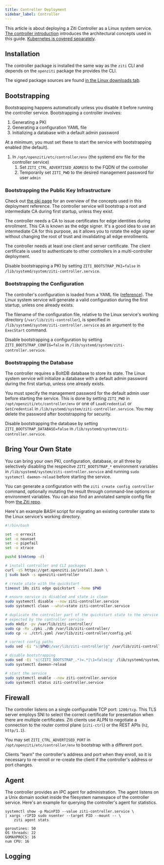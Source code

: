 ---
title: Controller Deployment
sidebar_label: Controller
---


This article is about deploying a Ziti Controller as a Linux system service. [The controller introduction](/learn/introduction/03-components.md#openziti-controller) introduces the architectural concepts used in this guide. [Kubernetes is covered separately](/guides/kubernetes/hosting/kubernetes-controller.mdx).

## Installation

The controller package is installed the same way as the `ziti` CLI and depends on the `openziti` package the provides the CLI.

The signed package sources are found [in the Linux downloads tab](/downloads.mdx?os=Linux).

## Bootstrapping

Bootstrapping happens automatically unless you disable it before running the controller service. Bootstrapping a controller involves:

1. Generating a PKI
1. Generating a configuration YAML file
1. Initializing a database with a default admin password

At a minimum, you must set these to start the service with bootstrapping enabled (the default).

1. In `/opt/openziti/etc/controller/env` (the systemd env file for the controller service)
    1. Set `ZITI_CTRL_ADVERTISED_ADDRESS` to the FQDN of the controller
    1. Temporarily set `ZITI_PWD` to the desired management password for user `admin`

### Bootstrapping the Public Key Infrastructure

Check out [the pki page](/learn/core-concepts/pki.md) for an overview of the concepts used in this deployment reference. The controller service will bootstrap a root and intermediate CA during first startup, unless they exist. 

The controller needs a CA to issue certificates for edge identities during enrollment. This CA is known as the edge signer. It's a good idea to use an intermediate CA for this purpose, as it allows you to rotate the edge signer without changing the root of trust and invalidating all edge enrollments.

The controller needs at least one client and server certificate. The client certificate is used to authenticate to other controllers in a multi-controller deployment.

Disable bootstrapping a PKI by setting `ZITI_BOOTSTRAP_PKI=false` in `/lib/systemd/system/ziti-controller.service`.

### Bootstrapping the Configuration

The controller's configuration is loaded from a YAML file ([reference](/reference/30-configuration/controller.md)). The Linux system service will generate a valid configuration during the first startup, unless one already exists. 

The filename of the configuration file, relative to the Linux service's working directory (`/var/lib/ziti-controller`), is specified in `/lib/systemd/system/ziti-controller.service` as an argument to the `ExecStart` command.

Disable bootstrapping a configuration by setting `ZITI_BOOTSTRAP_CONFIG=false` in `/lib/systemd/system/ziti-controller.service`.

### Bootstrapping the Database

The controller requires a BoltDB database to store its state. The Linux system service will initialize a database with a default admin password during the first startup, unless one already exists.

You must specify the management password for the default admin user before starting the service. This is done by setting `ZITI_PWD` in `/opt/openziti/etc/controller/env` or one of `LoadCredential` or `SetCredential` in `/lib/systemd/system/ziti-controller.service`. You may delete the password after bootstrapping for security.

Disable bootstrapping the database by setting `ZITI_BOOTSTRAP_DATABASE=false` in `/lib/systemd/system/ziti-controller.service`.

## Bring Your Own State

You can bring your own PKI, configuration, database, or all three by selectively disabling the respecitve `ZITI_BOOTSTRAP_*` environment variables in `/lib/systemd/system/ziti-controller.service` and running `sudo systemctl daemon-reload` before starting the service.

You can generate a configuration with the `ziti create config controller` command, optionally mutating the result through command-line options or environment variables. You can also find an annotated sample config file from [the Ziti repo](https://github.com/openziti/ziti/blob/main/etc/ctrl.with.edge.yml).

Here's an example BASH script for migrating an existing controller state to the Linux service's working directory.

```bash
#!/bin/bash

set -o errexit
set -o nounset
set -o pipefail
set -o xtrace

pushd $(mktemp -d)

# install controller and CLI packages
curl -sS https://get.openziti.io/install.bash \
| sudo bash -s openziti-controller

# create state with the quickstart
timeout 10s ziti edge quickstart --home $PWD

# ensure service is disabled and state is clean
sudo systemctl disable --now ziti-controller.service
sudo systemctl clean --what=state ziti-controller.service

# duplicate the controller part of the quickstart state to the service working directory using the config.yml filename
# expected by the controller service
sudo mkdir -pv /var/lib/ziti-controller/
sudo cp -Rv ./pki ./db /var/lib/ziti-controller/
sudo cp -v ./ctrl.yaml /var/lib/ziti-controller/config.yml

# correct config paths
sudo sed -Ei "s|$PWD|/var/lib/ziti-controller|g" /var/lib/ziti-controller/config.yml

# disable bootstrapping
sudo sed -Ei 's|(ZITI_BOOTSTRAP_.*)=.*|\1=false|g' /lib/systemd/system/ziti-controller.service
sudo systemctl daemon-reload

# start the service
sudo systemctl enable --now ziti-controller.service
sudo systemctl status ziti-controller.service

```

## Firewall

The controller listens on a single configurable TCP port: `1280/tcp`. This TLS server employs SNI to select the correct certificate for presentation when there are multiple certificates. Ziti clients use ALPN to negotiate a connection to the router control plane (`ziti-ctrl`) or the REST APIs (`h2`, `http/1.1`).

You may set `ZITI_CTRL_ADVERTISED_PORT` in `/opt/openziti/etc/controller/env` to bootstrap with a different port.

Clients "learn" the controller's address and port when they enroll, so it is necessary to re-enroll or re-create the client if the controller's address or port changes.

## Agent

The controller provides an IPC agent for administration. The agent listens on a Unix domain socket inside the filesystem namespace of the controller service. Here's an example for querying the controller's agent for statistics.

```text
systemctl show -p MainPID --value ziti-controller.service \
| xargs -rIPID sudo nsenter --target PID --mount -- \
    ziti agent stats
```

```buttonless title="Output"
goroutines: 50
OS threads: 22
GOMAXPROCS: 16
num CPU: 16
```

## Logging

<CliLogFormats/>